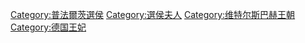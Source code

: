 [[Category:普法爾茨選侯|Category:普法爾茨選侯]]
[[Category:選侯夫人|Category:選侯夫人]]
[[Category:维特尔斯巴赫王朝|Category:维特尔斯巴赫王朝]]
[[Category:德国王妃|Category:德国王妃]]